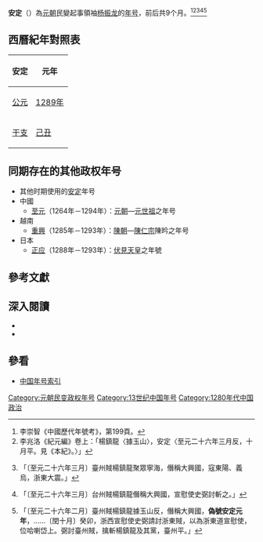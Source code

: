 {{Eranamebox|年号=安定
|起讫时间= 1289年二月—十月 
|政权= [[大興國|大興國]]
|帝王= [[杨振龙|杨振龙]]
|历时= 9个月
|timeline= <timeline>
ImageSize  = width:200 height:50
PlotArea   = width:180 height:30 left:10 bottom:20
TimeAxis   = orientation:horizontal
DateFormat = yyyy
Period     = from:1271 till:1368
AlignBars  = early
ScaleMajor = increment:10 start:1271
Colors =
  id:canvas value:rgb(1,1,0.85)
BackgroundColors = canvas:canvas
PlotData =
  width:15 color:black
  bar:era from:start till:end
  bar:era from:1283 till:1283 color:red
</timeline>
|说明= <span style="color: red">安定</span>在'''元朝'''時期的位置。
}}
'''安定'''（{{kj|1289年|二月||十月}}）為[[元朝|元朝]]民變起事領袖[[杨振龙|杨振龙]]的[[年号|年号]]，前后共9个月。<ref>李崇智《中國歷代年號考》，第199頁。</ref><ref>李兆洛《紀元編》卷上：「楊鎮龍〈據玉山〉，安定〈至元二十六年三月反，十月平。見《本紀》。〉」</ref><ref>{{cite wikisource|title=元史本紀第十五世祖十二|author=|date=|first=|last=[[宋濂|宋濂]]|authorlink=|coauthors=|wslanguage=zh|wslink=元史/卷015}}「〔至元二十六年三月〕臺州賊楊鎮龍聚眾寧海，僭稱大興國，寇東陽、義烏，浙東大震。」</ref><ref>{{cite wikisource|title=新元史本紀第十二世祖六|author=|date=|first=|last=[[柯劭忞|柯劭忞]]|authorlink=|coauthors=|wslanguage=zh|wslink=新元史/卷012}}「〔至元二十六年三月〕台州賊楊鎮龍僭稱大興國，宣慰使史弼討斬之。」</ref><ref>{{cite wikisource|title=續資治通鑑卷第一百八十九元紀七|author=|date=|first=|last=[[畢沅|畢沅]]|authorlink=|coauthors=|wslanguage=zh|wslink=續資治通鑑/卷189}}「〔至元二十六年二月〕臺州賊楊鎮龍據玉山反，僭稱大興國，'''偽號安定元年'''，……〔閏十月〕癸卯，浙西宣慰使史弼請討浙東賊，以為浙東道宣慰使，位哈喇岱上。弼討臺州賊，擒斬楊鎮龍及其黨，臺州平。」</ref>

==西曆紀年對照表==
{| class="wikitable"  style="text-align:center;"
!安定!!元年
|-
![[公元|公元]]
|[[1289年|1289年]]
|-
![[干支|干支]]
|[[己丑|己丑]] 
|}

==同期存在的其他政权年号==
*其他时期使用的[[安定|安定]]年号
*中國
**[[至元_(元世祖)|至元]]（1264年－1294年）：[[元朝|元朝]]—[[元世祖|元世祖]]之年号
*越南
**[[重興|重興]]（1285年－1293年）：[[陳朝_(越南)|陳朝]]—[[陳仁宗|陳仁宗]]陳昑之年号
*日本
**[[正应|正应]]（1288年－1293年）：[[伏見天皇|伏見天皇]]之年號

==參考文獻==
{{Reflist}}

==深入閱讀==
<div>
*{{Cite book|author=[[李崇智|李崇智]]|title=中國歷代年號考|format=|url=|date=2004年12月|publisher=中華書局|location=北京|id=ISBN 7101025129}}
*{{Cite book|author=[[鄧洪波|鄧洪波]]|title=東亞歷史年表|format=pdf|url=http://www.eastasia.ntu.edu.tw/chinese/05_a04.htm|date=2005年3月|publisher=國立臺灣大學東亞經典與文化研究計劃|location=臺北|id=ISBN 9789860005189|access-date=2021-12-05|archive-date=2007-08-25|archive-url=https://web.archive.org/web/20070825002742/http://www.eastasia.ntu.edu.tw/chinese/05_a04.htm|dead-url=yes}}
</div>

==參看==
*[[中国年号列表#元朝|中国年号索引]]

{{元朝年號}}

[[Category:元朝民变政权年号|Category:元朝民变政权年号]]
[[Category:13世纪中国年号|Category:13世纪中国年号]]
[[Category:1280年代中国政治|Category:1280年代中国政治]]